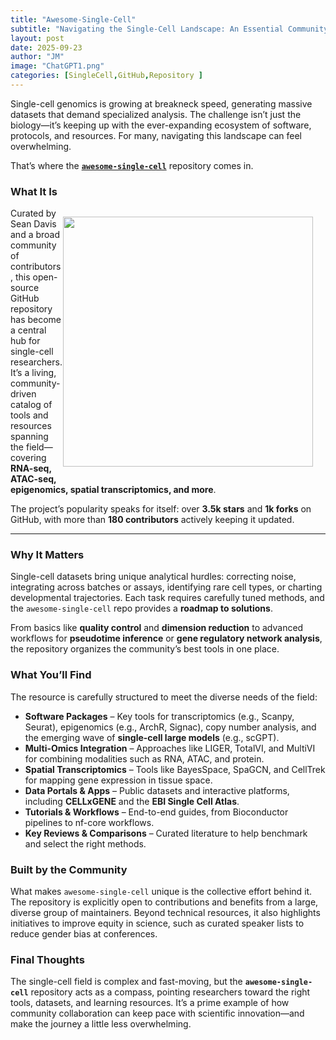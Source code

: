 ```yaml
---
title: "Awesome-Single-Cell"
subtitle: "Navigating the Single-Cell Landscape: An Essential Community Resource"
layout: post
date: 2025-09-23
author: "JM"
image: "ChatGPT1.png"
categories: [SingleCell,GitHub,Repository ]
---
```


Single-cell genomics is growing at breakneck speed, generating massive datasets that demand specialized analysis. The challenge isn’t just the biology—it’s keeping up with the ever-expanding ecosystem of software, protocols, and resources. For many, navigating this landscape can feel overwhelming.

That’s where the [**`awesome-single-cell`**](https://github.com/seandavi/awesome-single-cell) repository comes in.

### What It Is

<div style="float: right; margin-right: 20px; margin-bottom: 10px;">

![](ChatGPT2.png){width=400}

</div>

Curated by Sean Davis and a broad community of contributors, this open-source GitHub repository has become a central hub for single-cell researchers. It’s a living, community-driven catalog of tools and resources spanning the field—covering **RNA-seq, ATAC-seq, epigenomics, spatial transcriptomics, and more**.

The project’s popularity speaks for itself: over **3.5k stars** and **1k forks** on GitHub, with more than **180 contributors** actively keeping it updated.

---

### Why It Matters

Single-cell datasets bring unique analytical hurdles: correcting noise, integrating across batches or assays, identifying rare cell types, or charting developmental trajectories. Each task requires carefully tuned methods, and the `awesome-single-cell` repo provides a **roadmap to solutions**.

From basics like **quality control** and **dimension reduction** to advanced workflows for **pseudotime inference** or **gene regulatory network analysis**, the repository organizes the community’s best tools in one place.

### What You’ll Find

The resource is carefully structured to meet the diverse needs of the field:

-   **Software Packages** – Key tools for transcriptomics (e.g., Scanpy, Seurat), epigenomics (e.g., ArchR, Signac), copy number analysis, and the emerging wave of **single-cell large models** (e.g., scGPT).
-   **Multi-Omics Integration** – Approaches like LIGER, TotalVI, and MultiVI for combining modalities such as RNA, ATAC, and protein.
-   **Spatial Transcriptomics** – Tools like BayesSpace, SpaGCN, and CellTrek for mapping gene expression in tissue space.
-   **Data Portals & Apps** – Public datasets and interactive platforms, including **CELLxGENE** and the **EBI Single Cell Atlas**.
-   **Tutorials & Workflows** – End-to-end guides, from Bioconductor pipelines to nf-core workflows.
-   **Key Reviews & Comparisons** – Curated literature to help benchmark and select the right methods.

### Built by the Community

What makes `awesome-single-cell` unique is the collective effort behind it. The repository is explicitly open to contributions and benefits from a large, diverse group of maintainers. Beyond technical resources, it also highlights initiatives to improve equity in science, such as curated speaker lists to reduce gender bias at conferences.

### Final Thoughts

The single-cell field is complex and fast-moving, but the **`awesome-single-cell`** repository acts as a compass, pointing researchers toward the right tools, datasets, and learning resources. It’s a prime example of how community collaboration can keep pace with scientific innovation—and make the journey a little less overwhelming.
